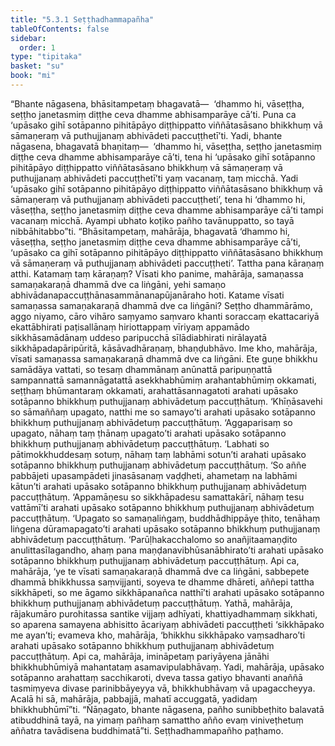 ```yaml
---
title: "5.3.1 Seṭṭhadhammapañha"
tableOfContents: false
sidebar:
  order: 1
type: "tipitaka"
basket: "su"
book: "mi"
---
```



<DynamicBreadcrumb />

<Division number="138" book="mi" bookNo="28">

<Paragraph number="745" book="mi">
“Bhante nāgasena, bhāsitampetaṃ bhagavatā—  ‘dhammo hi, vāseṭṭha, seṭṭho janetasmiṃ diṭṭhe ceva dhamme abhisamparāye cā’ti. Puna ca ‘upāsako gihī sotāpanno pihitāpāyo diṭṭhippatto viññātasāsano bhikkhuṃ vā sāmaṇeraṃ vā puthujjanaṃ abhivādeti paccuṭṭhetī’ti. Yadi, bhante nāgasena, bhagavatā bhaṇitaṃ—  ‘dhammo hi, vāseṭṭha, seṭṭho janetasmiṃ diṭṭhe ceva dhamme abhisamparāye cā’ti, tena hi ‘upāsako gihī sotāpanno pihitāpāyo diṭṭhippatto viññātasāsano bhikkhuṃ vā sāmaṇeraṃ vā puthujjanaṃ abhivādeti paccuṭṭhetī’ti yaṃ vacanaṃ, taṃ micchā. Yadi ‘upāsako gihī sotāpanno pihitāpāyo diṭṭhippatto viññātasāsano bhikkhuṃ vā sāmaṇeraṃ vā puthujjanaṃ abhivādeti paccuṭṭheti’, tena hi ‘dhammo hi, vāseṭṭha, seṭṭho janetasmiṃ diṭṭhe ceva dhamme abhisamparāye cā’ti tampi vacanaṃ micchā. Ayampi ubhato koṭiko pañho tavānuppatto, so tayā nibbāhitabbo”ti.
</Paragraph>

<Paragraph number="746" book="mi">
“Bhāsitampetaṃ, mahārāja, bhagavatā ‘dhammo hi, vāseṭṭha, seṭṭho janetasmiṃ diṭṭhe ceva dhamme abhisamparāye cā’ti, ‘upāsako ca gihī sotāpanno pihitāpāyo diṭṭhippatto viññātasāsano bhikkhuṃ vā sāmaṇeraṃ vā puthujjanaṃ abhivādeti paccuṭṭheti’. Tattha pana kāraṇaṃ atthi. Katamaṃ taṃ kāraṇaṃ?
</Paragraph>

<Paragraph number="747" book="mi">
Vīsati kho panime, mahārāja, samaṇassa samaṇakaraṇā dhammā dve ca liṅgāni, yehi samaṇo abhivādanapaccuṭṭhānasammānanapūjanāraho hoti. Katame vīsati samaṇassa samaṇakaraṇā dhammā dve ca liṅgāni? Seṭṭho dhammārāmo, aggo niyamo, cāro vihāro saṃyamo saṃvaro khanti soraccaṃ ekattacariyā ekattābhirati paṭisallānaṃ hiriottappaṃ vīriyaṃ appamādo sikkhāsamādānaṃ uddeso paripucchā sīlādiabhirati nirālayatā sikkhāpadapāripūritā, kāsāvadhāraṇaṃ, bhaṇḍubhāvo. Ime kho, mahārāja, vīsati samaṇassa samaṇakaraṇā dhammā dve ca liṅgāni. Ete guṇe bhikkhu samādāya vattati, so tesaṃ dhammānaṃ anūnattā paripuṇṇattā sampannattā samannāgatattā asekkhabhūmiṃ arahantabhūmiṃ okkamati, seṭṭhaṃ bhūmantaraṃ okkamati, arahattāsannagatoti arahati upāsako sotāpanno bhikkhuṃ puthujjanaṃ abhivādetuṃ paccuṭṭhātuṃ.
</Paragraph>

<Paragraph number="748" book="mi">
‘Khīṇāsavehi so sāmaññaṃ upagato, natthi me so samayo’ti arahati upāsako sotāpanno bhikkhuṃ puthujjanaṃ abhivādetuṃ paccuṭṭhātuṃ.
</Paragraph>

<Paragraph number="749" book="mi">
‘Aggaparisaṃ so upagato, nāhaṃ taṃ ṭhānaṃ upagato’ti arahati upāsako sotāpanno bhikkhuṃ puthujjanaṃ abhivādetuṃ paccuṭṭhātuṃ.
</Paragraph>

<Paragraph number="750" book="mi">
‘Labhati so pātimokkhuddesaṃ sotuṃ, nāhaṃ taṃ labhāmi sotun’ti arahati upāsako sotāpanno bhikkhuṃ puthujjanaṃ abhivādetuṃ paccuṭṭhātuṃ.
</Paragraph>

<Paragraph number="751" book="mi">
‘So aññe pabbājeti upasampādeti jinasāsanaṃ vaḍḍheti, ahametaṃ na labhāmi kātun’ti arahati upāsako sotāpanno bhikkhuṃ puthujjanaṃ abhivādetuṃ paccuṭṭhātuṃ.
</Paragraph>

<Paragraph number="752" book="mi">
‘Appamāṇesu so sikkhāpadesu samattakārī, nāhaṃ tesu vattāmī’ti arahati upāsako sotāpanno bhikkhuṃ puthujjanaṃ abhivādetuṃ paccuṭṭhātuṃ.
</Paragraph>

<Paragraph number="753" book="mi">
‘Upagato so samaṇaliṅgaṃ, buddhādhippāye ṭhito, tenāhaṃ liṅgena dūramapagato’ti arahati upāsako sotāpanno bhikkhuṃ puthujjanaṃ abhivādetuṃ paccuṭṭhātuṃ.
</Paragraph>

<Paragraph number="754" book="mi">
‘Parūḷhakacchalomo so anañjitaamaṇḍito anulittasīlagandho, ahaṃ pana maṇḍanavibhūsanābhirato’ti arahati upāsako sotāpanno bhikkhuṃ puthujjanaṃ abhivādetuṃ paccuṭṭhātuṃ.
</Paragraph>

<Paragraph number="755" book="mi">
Api ca, mahārāja, ‘ye te vīsati samaṇakaraṇā dhammā dve ca liṅgāni, sabbepete dhammā bhikkhussa saṃvijjanti, soyeva te dhamme dhāreti, aññepi tattha sikkhāpeti, so me āgamo sikkhāpanañca natthī’ti arahati upāsako sotāpanno bhikkhuṃ puthujjanaṃ abhivādetuṃ paccuṭṭhātuṃ.
</Paragraph>

<Paragraph number="756" book="mi">
Yathā, mahārāja, rājakumāro purohitassa santike vijjaṃ adhīyati, khattiyadhammaṃ sikkhati, so aparena samayena abhisitto ācariyaṃ abhivādeti paccuṭṭheti ‘sikkhāpako me ayan’ti; evameva kho, mahārāja, ‘bhikkhu sikkhāpako vaṃsadharo’ti arahati upāsako sotāpanno bhikkhuṃ puthujjanaṃ abhivādetuṃ paccuṭṭhātuṃ.
</Paragraph>

<Paragraph number="757" book="mi">
Api ca, mahārāja, imināpetaṃ pariyāyena jānāhi bhikkhubhūmiyā mahantataṃ asamavipulabhāvaṃ. Yadi, mahārāja, upāsako sotāpanno arahattaṃ sacchikaroti, dveva tassa gatiyo bhavanti anaññā tasmiṃyeva divase parinibbāyeyya vā, bhikkhubhāvaṃ vā upagaccheyya. Acalā hi sā, mahārāja, pabbajjā, mahatī accuggatā, yadidaṃ bhikkhubhūmī”ti. “Ñāṇagato, bhante nāgasena, pañho sunibbeṭhito balavatā atibuddhinā tayā, na yimaṃ pañhaṃ samattho añño evaṃ viniveṭhetuṃ aññatra tavādisena buddhimatā”ti.

</Paragraph>
</Division>

<Paragraph number="758" type="center" book="mi">
Seṭṭhadhammapañho paṭhamo.
</Paragraph>